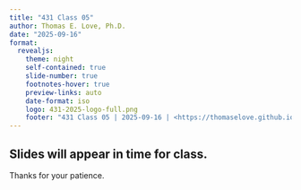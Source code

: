 ```yaml
---
title: "431 Class 05"
author: Thomas E. Love, Ph.D.
date: "2025-09-16"
format:
  revealjs: 
    theme: night
    self-contained: true
    slide-number: true
    footnotes-hover: true
    preview-links: auto
    date-format: iso
    logo: 431-2025-logo-full.png
    footer: "431 Class 05 | 2025-09-16 | <https://thomaselove.github.io/431-2025/>"
---
```


## Slides will appear in time for class.

Thanks for your patience.


